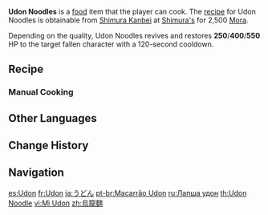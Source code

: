 {{Food Infobox
|id              = 108378
|image           = Item Udon Noodles.png
|description     = Highly springy noodles.
|desc_suspicious = The overly bland noodles and soup make for a boring experience. Looks like you've got to pay a bit more attention to seasoning next time.
|desc_basic      = After several rounds of rising and pulling, the result is silky smooth yet springy noodles. Unlike ramen, which prizes dense flavors, udon noodles use light flavors to heal the Inazuman soul.
|desc_delicious  = The snow-white, soft yet elastic udon, and the elegantly flavored soup combine to make a simple but comforting dish. The faintest scent of wheat may eventually travel down into your belly together with the sweet noodles, but the aftertaste of warmth will remain.
|type            = Recovery Dishes
|effectType      = Revive
|effect          = Revives a character and restores (var1) HP.
|eff_att1        = Revive
|eff_att2        = HP Restore
|eff_att3        = HP Restore Fixed
|eff_suspicious1 = 250
|eff_basic1      = 400
|eff_delicious1  = 550
|quality         = 2
|variant         = Fukuuchi Udon
|region          = Inazuma
|recipe          = Sold by [[Shimura Kanbei]]
}}
'''Udon Noodles''' is a [[food]] item that the player can cook. The [[recipe]] for Udon Noodles is obtainable from [[Shimura Kanbei]] at [[Shimura's]] for 2,500 [[Mora]].

Depending on the quality, Udon Noodles revives and restores '''250'''/'''400'''/'''550''' HP to the target fallen character with a 120-second cooldown.

{{Special Dish|Yae Miko|Fukuuchi Udon}}

==Recipe==
{{Recipe
|type = Cooking
|Flour = 3
|Seagrass = 1
|Fish = 1
|sort = Flour;Seagrass;Fish
}}

===Manual Cooking===
{{Manual Cooking}}

==Other Languages==
{{Other Languages
|en      = Udon Noodles
|zhs     = 乌冬面
|zhs_rm  = Wūdōng-miàn
|zht     = 烏龍麵
|zht_rm  = Wūdōng-miàn
|zh_tl   = Udon Noodles
|ja      = うどん
|ja_rm   = Udon
|ja_tl   = Udon
|ko      = 우동
|ko_tl   = Udon
|es      = Udon
|fr      = Udon
|ru      = Лапша удон
|ru_tl   = Udon Noodles
|th      = Udon Noodle
|vi      = Mì Udon
|vi_tl   = Udon Noodles
|de      = Udon-Nudeln
|de_tl   = Udon Noodles
|id      = Udon Noodles
|pt      = Macarrão Udon
|pt_tl   = Udon Noodles
|tr      = Kalın Erişte
|tr_tl   = Thick Noodles
|it      = Udon
}}

==Change History==
{{Change History|2.5}}

==Navigation==
{{Food Navbox}}

[[es:Udon]]
[[fr:Udon]]
[[ja:うどん]]
[[pt-br:Macarrão Udon]]
[[ru:Лапша удон]]
[[th:Udon Noodle]]
[[vi:Mì Udon]]
[[zh:烏龍麵]]